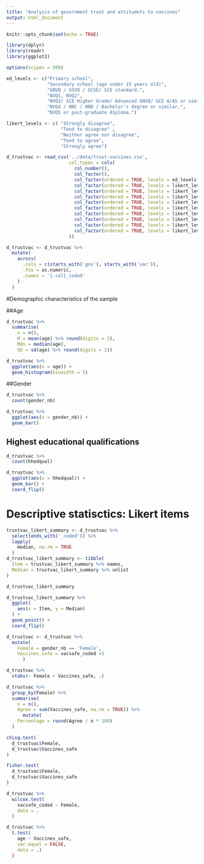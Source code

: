 ```yaml
---
title: "Analysis of government trust and attitudets to vaccines"
output: html_document
---
```


```r
knitr::opts_chunk$set(echo = TRUE)

library(dplyr)
library(readr)
library(ggplot2)

options(scipen = 999)

ed_levels <- c("Primary school",
               "Secondary school (age under 15 years old)",
               "GNVQ / GSVQ / GCSE/ SCE standard.",
               "NVQ1, NVQ2",
               "NVQ3/ SCE Higher Grade/ Advanced GNVQ/ GCE A/AS or similar.",
               "NVQ4 / HNC / HND / Bachelor's degree or similar.",
               "NVQ5 or post-graduate diploma.")

likert_levels <- c( "Strongly disagree",
                    "Tend to disagree" ,
                    "Neither agree nor disagree",
                    "Tend to agree",
                    "Strongly agree")

d_trustvac <- read_csv('../data/trust-vaccines.csv',
                       col_types = cols(
                         col_number(),
                         col_factor(),
                         col_factor(ordered = TRUE, levels = ed_levels),
                         col_factor(ordered = TRUE, levels = likert_levels),
                         col_factor(ordered = TRUE, levels = likert_levels),
                         col_factor(ordered = TRUE, levels = likert_levels),
                         col_factor(ordered = TRUE, levels = likert_levels),
                         col_factor(ordered = TRUE, levels = likert_levels),
                         col_factor(ordered = TRUE, levels = likert_levels),
                         col_factor(ordered = TRUE, levels = likert_levels),
                         col_factor(ordered = TRUE, levels = likert_levels),
                         col_factor(ordered = TRUE, levels = likert_levels),
                       ))

d_trustvac <- d_trustvac %>%
  mutate(
    across(
      .cols = c(starts_with('gov'), starts_with('vac')),
      .fns = as.numeric,
      .names = '{.col}_coded'
    )
  )
```

#Demographic characteristics of the sample

##Age
```r
d_trustvac %>%
  summarise(
    n = n(),
    M = mean(age) %>% round(digits = 2),
    Mdn = median(age),
    SD = sd(age) %>% round(digits = 2))

d_trustvac %>%
  ggplot(aes(x = age)) +
  geom_histogram(binwidth = 5)
```

##Gender
```r
d_trustvac %>%
  count(gender_nb)

d_trustvac %>%
  ggplot(aes(x = gender_nb)) + 
  geom_bar()
```

## Highest educational qualifications
```r
d_trustvac %>%
  count(hhedqual)

d_trustvac %>%
  ggplot(aes(x = hhedqual)) +
  geom_bar() +
  coord_flip()

```

# Descriptive statisctics: Likert items
```r
trustvac_likert_summary <- d_trustvac %>% 
  select(ends_with('_coded')) %>%
  lapply(
    median, na.rm = TRUE
  )
d_trustvac_likert_summary <- tibble(
  Item = trustvac_likert_summary %>% names,
  Median = trustvac_likert_summary %>% unlist
)

d_trustvac_likert_summary

d_trustvac_likert_summary %>%
  ggplot(
    aes(x = Item, y = Median)
  ) + 
  geom_point() +
  coord_flip()
```

```r
d_trustvac <- d_trustvac %>%
  mutate(
    Female = gender_nb == 'Female',
    Vaccines_safe = vacsafe_coded >3
      )

d_trustvac %>%
  xtabs(~ Female + Vaccines_safe, .)

d_trustvac %>%
  group_by(Female) %>%
  summarise(
    n = n(), 
    Agree = sum(Vaccines_safe, na.rm = TRUE)) %>%
      mutate(
    Percentage = round(Agree / n * 100)
  )

chisq.test(
  d_trustvac$Female,
  d_trustvac$Vaccines_safe
)

fisher.test(
  d_trustvac$Female,
  d_trustvac$Vaccines_safe
)
```

```r
d_trustvac %>%
  wilcox.test(
    vacsafe_coded ~ Female,
    data = .
  )
```

```r
d_trustvac %>%
  t.test(
    age ~ Vaccines_safe,
    var.equal = FALSE,
    data = .)
  )
```